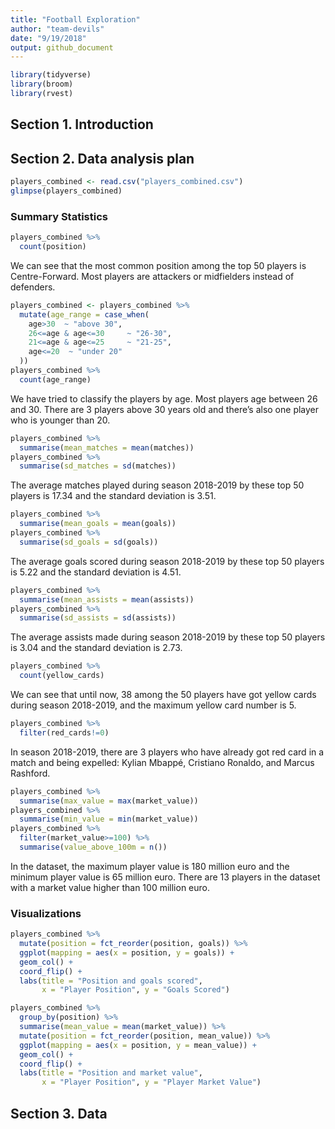 ```yaml
---
title: "Football Exploration"
author: "team-devils"
date: "9/19/2018"
output: github_document
---
```


```r
library(tidyverse)
library(broom)
library(rvest)
```


## Section 1. Introduction

## Section 2. Data analysis plan

```r
players_combined <- read.csv("players_combined.csv")
glimpse(players_combined)
```

### Summary Statistics

```r
players_combined %>%
  count(position)
```

We can see that the most common position among the top 50 players is Centre-Forward. Most players are attackers or midfielders instead of defenders.

```r
players_combined <- players_combined %>%
  mutate(age_range = case_when(
    age>30  ~ "above 30",
    26<=age & age<=30     ~ "26-30",
    21<=age & age<=25     ~ "21-25",
    age<=20  ~ "under 20"
  ))
players_combined %>%
  count(age_range)
```

We have tried to classify the players by age. Most players age between 26 and 30. There are 3 players above 30 years old and there's also one player who is younger than 20.

```r
players_combined %>%
  summarise(mean_matches = mean(matches))
players_combined %>%
  summarise(sd_matches = sd(matches))
```

The average matches played during season 2018-2019 by these top 50 players is 17.34 and the standard deviation is 3.51.

```r
players_combined %>%
  summarise(mean_goals = mean(goals))
players_combined %>%
  summarise(sd_goals = sd(goals))
```

The average goals scored during season 2018-2019 by these top 50 players is 5.22 and the standard deviation is 4.51.

```r
players_combined %>%
  summarise(mean_assists = mean(assists))
players_combined %>%
  summarise(sd_assists = sd(assists))
```

The average assists made during season 2018-2019 by these top 50 players is 3.04 and the standard deviation is 2.73.

```r
players_combined %>%
  count(yellow_cards)
```

We can see that until now, 38 among the 50 players have got yellow cards during season 2018-2019, and the maximum yellow card number is 5.

```r
players_combined %>%
  filter(red_cards!=0)
```

In season 2018-2019, there are 3 players who have already got red card in a match and being expelled: Kylian Mbappé, Cristiano Ronaldo, and Marcus Rashford.

```r
players_combined %>%
  summarise(max_value = max(market_value))
players_combined %>%
  summarise(min_value = min(market_value))
players_combined %>%
  filter(market_value>=100) %>%
  summarise(value_above_100m = n())
```

In the dataset, the maximum player value is 180 million euro and the minimum player value is 65 million euro. There are 13 players in the dataset with a market value higher than 100 million euro.

### Visualizations

```r
players_combined %>%
  mutate(position = fct_reorder(position, goals)) %>%
  ggplot(mapping = aes(x = position, y = goals)) +
  geom_col() +
  coord_flip() +
  labs(title = "Position and goals scored", 
       x = "Player Position", y = "Goals Scored")
```



```r


players_combined %>%
  group_by(position) %>%
  summarise(mean_value = mean(market_value)) %>%
  mutate(position = fct_reorder(position, mean_value)) %>%
  ggplot(mapping = aes(x = position, y = mean_value)) +
  geom_col() +
  coord_flip() +
  labs(title = "Position and market value", 
       x = "Player Position", y = "Player Market Value")
```


## Section 3. Data
